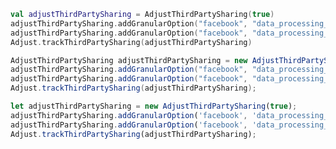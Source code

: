 <Tabs>
<Tab title="Kotlin" sync="kotlin">

```kotlin
val adjustThirdPartySharing = AdjustThirdPartySharing(true)
adjustThirdPartySharing.addGranularOption("facebook", "data_processing_options_country", "1")
adjustThirdPartySharing.addGranularOption("facebook", "data_processing_options_state", "1000")
Adjust.trackThirdPartySharing(adjustThirdPartySharing)
```

</Tab>

<Tab title="Java" sync="java" >

```java
AdjustThirdPartySharing adjustThirdPartySharing = new AdjustThirdPartySharing(true);
adjustThirdPartySharing.addGranularOption("facebook", "data_processing_options_country", "1");
adjustThirdPartySharing.addGranularOption("facebook", "data_processing_options_state", "1000");
Adjust.trackThirdPartySharing(adjustThirdPartySharing);
```

</Tab>

<Tab title="Javascript" sync="js" >

```js
let adjustThirdPartySharing = new AdjustThirdPartySharing(true);
adjustThirdPartySharing.addGranularOption('facebook', 'data_processing_options_country', '1');
adjustThirdPartySharing.addGranularOption('facebook', 'data_processing_options_state', '1000');
Adjust.trackThirdPartySharing(adjustThirdPartySharing);
```

</Tab>
</Tabs>
